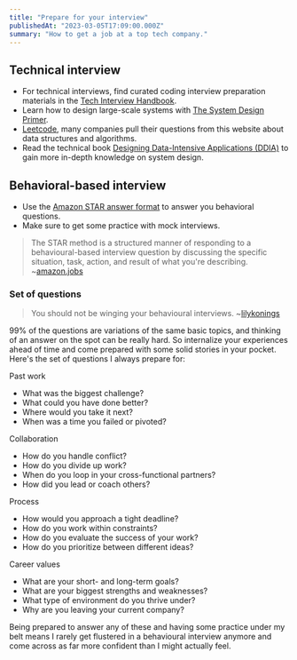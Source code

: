 ```yaml
---
title: "Prepare for your interview"
publishedAt: "2023-03-05T17:09:00.000Z"
summary: "How to get a job at a top tech company."
---
```


## Technical interview

- For technical interviews, find curated coding interview preparation materials in the [Tech Interview Handbook](https://github.com/yangshun/tech-interview-handbook).
- Learn how to design large-scale systems with [The System Design Primer](https://github.com/donnemartin/system-design-primer).
- [Leetcode](https://leetcode.com/), many companies pull their questions from this website about data structures and algorithms.
- Read the technical book [Designing Data-Intensive Applications (DDIA)](https://dataintensive.net/) to gain more in-depth knowledge on system design.

## Behavioral-based interview

- Use the [Amazon STAR answer format](https://www.amazon.jobs/en/landing_pages/in-person-interview) to answer you behavioral questions.
- Make sure to get some practice with mock interviews.

> The STAR method is a structured manner of responding to a behavioural-based interview question by discussing the specific situation, task, action, and result of what you're describing. ~[amazon.jobs](https://www.amazon.jobs/en/landing_pages/in-person-interview)

### Set of questions

> You should not be winging your behavioural interviews. ~[lilykonings](https://twitter.com/lilykonings/status/1395507400166166531)

99% of the questions are variations of the same basic topics, and thinking of an answer on the spot can be really hard. So internalize your experiences ahead of time and come prepared with some solid stories in your pocket.
Here's the set of questions I always prepare for:

Past work

- What was the biggest challenge?
- What could you have done better?
- Where would you take it next?
- When was a time you failed or pivoted?

Collaboration

- How do you handle conflict?
- How do you divide up work?
- When do you loop in your cross-functional partners?
- How did you lead or coach others?

Process

- How would you approach a tight deadline?
- How do you work within constraints?
- How do you evaluate the success of your work?
- How do you prioritize between different ideas?

Career values

- What are your short- and long-term goals?
- What are your biggest strengths and weaknesses?
- What type of environment do you thrive under?
- Why are you leaving your current company?

Being prepared to answer any of these and having some practice under my belt means I rarely get flustered in a behavioural interview anymore and come across as far more confident than I might actually feel.
